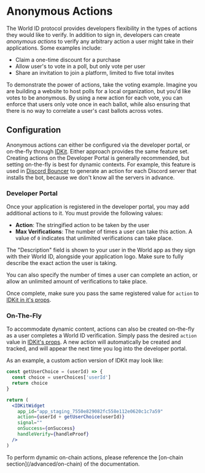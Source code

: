 
# Anonymous Actions

The World ID protocol provides developers flexibility in the types of actions they would like to verify. In addition to sign in, developers can create _anonymous actions_ to verify any arbitrary action a user might take in their applications. Some examples include:

- Claim a one-time discount for a purchase
- Allow user's to vote in a poll, but only vote per user
- Share an invitation to join a platform, limited to five total invites

To demonstrate the power of actions, take the voting example. Imagine you are building a website to host polls for a local organization, but you'd like votes to be anonymous. By using a new action for each vote, you can enforce that users only vote once in each ballot, while also ensuring that there is no way to correlate a user's cast ballots across votes.

## Configuration

Anonymous actions can either be configured via the developer portal, or on-the-fly through [IDKit](/js). Either approach provides the same feature set. Creating actions on the Developer Portal is generally recommended, but setting on-the-fly is best for dynamic contexts. For example, this feature is used in [Discord Bouncer](https://discordbouncer.com) to generate an action for each Discord server that installs the bot, because we don't know all the servers in advance.

### Developer Portal

Once your application is registered in the developer portal, you may add additional actions to it. You must provide the following values:

- **Action**: The stringified action to be taken by the user
- **Max Verifications**: The number of times a user can take this action. A value of `0` indicates that unlimited verifications can take place.

The "Description" field is shown to your user in the World app as they sign with their World ID, alongside your application logo. Make sure to fully describe the exact action the user is taking.

You can also specify the number of times a user can complete an action, or allow an unlimited amount of verifications to take place.

Once complete, make sure you pass the same registered value for `action` to [IDKit in it's props](TODO).

### On-The-Fly

To accommodate dynamic content, actions can also be created on-the-fly as a user completes a World ID verification. Simply pass the desired `action` value in [IDKit's props](TODO). A new action will automatically be created and tracked, and will appear the next time you log into the developer portal.

As an example, a custom action version of IDKit may look like:

```jsx
const getUserChoice = (userId) => {
  const choice = userChoices['userId']
  return choice
}

return (
  <IDKitWidget
    app_id="app_staging_7550e829082fc558e112e0620c1c7a59"
    action={userId + getUserChoice(userId)}
    signal=""
    onSuccess={onSuccess}
    handleVerify={handleProof}
  />
)
```

<Callout type="note">
  To perform dynamic on-chain actions, please reference the [on-chain
  section](/advanced/on-chain) of the documentation.
</Callout>
